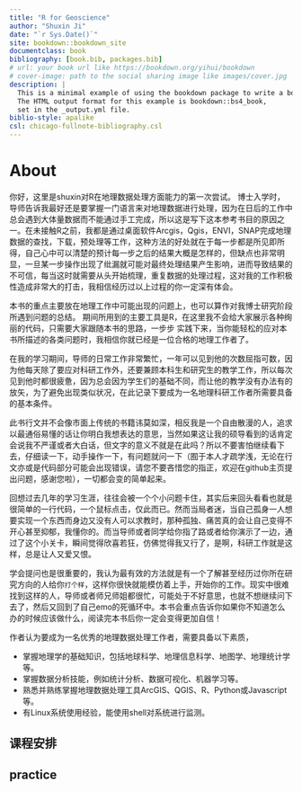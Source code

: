 ---
title: "R for Geoscience"
author: "Shuxin Ji"
date: "`r Sys.Date()`"
site: bookdown::bookdown_site
documentclass: book
bibliography: [book.bib, packages.bib]
# url: your book url like https://bookdown.org/yihui/bookdown
# cover-image: path to the social sharing image like images/cover.jpg
description: |
  This is a minimal example of using the bookdown package to write a book.
  The HTML output format for this example is bookdown::bs4_book,
  set in the _output.yml file.
biblio-style: apalike
csl: chicago-fullnote-bibliography.csl
---


# About {.unnumbered}

你好，这里是shuxin对R在地理数据处理方面能力的第一次尝试。 博士入学时，导师告诉我最好还是要掌握一门语言来对地理数据进行处理，因为在日后的工作中 总会遇到大体量数据而不能通过手工完成，所以这是写下这本参考书目的原因之一。在未接触R之前，我都是通过桌面软件Arcgis，Qgis，ENVI，SNAP完成地理数据的查找，下载，预处理等工作，这种方法的好处就在于每一步都是所见即所得，自己心中可以清楚的预计每一步之后的结果大概是怎样的，但缺点也非常明显，一旦某一步操作出现了纰漏就可能对最终处理结果产生影响，进而导致结果的不可信，每当这时就需要从头开始梳理，重复数据的处理过程，这对我的工作积极性造成非常大的打击，我相信经历过以上过程的你一定深有体会。

本书的重点主要放在地理工作中可能出现的问题上，也可以算作对我博士研究阶段所遇到问题的总结。 期间所用到的主要工具是R，在这里我不会给大家展示各种绚丽的代码，只需要大家跟随本书的思路，一步步 实践下来，当你能轻松的应对本书所描述的各类问题时，我相信你就已经是一位合格的地理工作者了。

在我的学习期间，导师的日常工作非常繁忙，一年可以见到他的次数屈指可数，因为他每天除了要应对科研工作外，还要兼顾本科生和研究生的教学工作，所以每次见到他时都很疲惫，因为总会因为学生们的基础不同，而让他的教学没有办法有的放矢，为了避免出现类似状况，在此记录下要成为一名地理科研工作者所需要具备的基本条件。

此书行文并不会像市面上传统的书籍讳莫如深，相反我是一个自由散漫的人，追求以最通俗易懂的话让你明白我想表达的意思，当然如果这让我的硕导看到的话肯定会说我不严谨或者大白话，但文字的意义不就是在此吗？所以不要害怕继续看下去，仔细读一下，动手操作一下，有问题就问一下（囿于本人才疏学浅，无论在行文亦或是代码部分可能会出现错误，请您不要吝惜您的指正，欢迎在github主页提出问题，感谢您啦），一切都会变的简单起来。

回想过去几年的学习生涯，往往会被一个个小问题卡住，其实后来回头看看也就是很简单的一行代码，一个鼠标点击，仅此而已。然而当局者迷，当自己孤身一人想要实现一个东西而身边又没有人可以求教时，那种孤独、痛苦真的会让自己变得不开心甚至抑郁，我懂你的。而当导师或者同学给你指了路或者给你演示了一边，通过了这个小关卡，瞬间觉得欣喜若狂，仿佛觉得我又行了，是啊，科研工作就是这样，总是让人又爱又恨。

学会提问也是很重要的，我认为最有效的方法就是有一个了解甚至经历过你所在研究方向的人给你`打个样`，这样你很快就能模仿着上手，开始你的工作。现实中很难找到这样的人，导师或者师兄师姐都很忙，可能处于不好意思，也就不想继续问下去了，然后又回到了自己emo的死循环中。本书会重点告诉你如果你不知道怎么办的时候应该做什么，阅读完本书后你一定会变得更加自信！

作者认为要成为一名优秀的地理数据处理工作者，需要具备以下素质，

- 掌握地理学的基础知识，包括地球科学、地理信息科学、地图学、地理统计学等。
- 掌握数据分析技能，例如统计分析、数据可视化、机器学习等。
- 熟悉并熟练掌握地理数据处理工具ArcGIS、QGIS、R、Python或Javascript等。
- 有Linux系统使用经验，能使用shell对系统进行监测。

## **课程安排** {-}

## **practice** {-}

